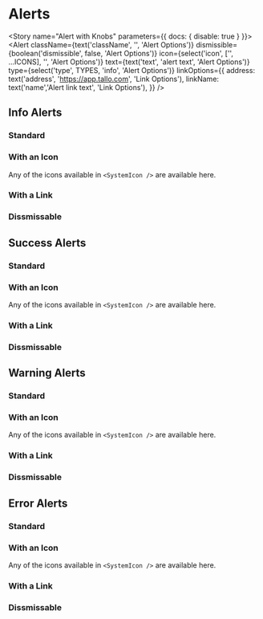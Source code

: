 

<Meta component={Alert} title="Components/Atoms/Alert" />

# Alerts
<Description of={Alert} />
<ArgsTable of={Alert} />

<Story name="Alert with Knobs" parameters={{ docs: { disable: true } }}>
  <Alert
    className={text('className', '', 'Alert Options')}
    dismissible={boolean('dismissible', false, 'Alert Options')}
    icon={select('icon', ['', ...ICONS], '', 'Alert Options')}
    text={text('text', 'alert text', 'Alert Options')}
    type={select('type', TYPES, 'info', 'Alert Options')}
    linkOptions={{
      address: text('address', 'https://app.tallo.com', 'Link Options'),
      linkName: text('name','Alert link text', 'Link Options'),
    }}
  />
</Story>

## Info Alerts
### Standard
<Canvas>
  <Story name="Info">
    <Alert
      type="info"
      text="This is an info Alert."
    />
  </Story>
</Canvas>

### With an Icon
Any of the icons available in `<SystemIcon />` are available here.

<Canvas>
  <Story name="Info Icon">
    <Alert
      icon="tutorial"
      type="info"
      text="This is an info Alert with an icon."
    />
  </Story>
</Canvas>

### With a Link
<Canvas>
  <Story name="Info Link">
    <Alert
      linkOptions={{
        address: '#',
        linkName: 'link',
      }}
      type="info"
      text="This is an info Alert with a link."
    />
  </Story>
</Canvas>

### Dissmissable
<Canvas>
  <Story name="info Dismissable">
    <Alert
      dismissible={true}
      type="info"
      text="This is an info Alert that is dismissable."
    />
  </Story>
</Canvas>

## Success Alerts
### Standard
<Canvas>
  <Story name="Success">
    <Alert
      type="success"
      text="This is a success Alert."
    />
  </Story>
</Canvas>

### With an Icon
Any of the icons available in `<SystemIcon />` are available here.

<Canvas>
  <Story name="Success Icon">
    <Alert
      icon="badges"
      type="success"
      text="This is a success Alert with an icon."
    />
  </Story>
</Canvas>

### With a Link
<Canvas>
  <Story name="Success Link">
    <Alert
      linkOptions={{
        address: '#',
        linkName: 'link',
      }}
      type="success"
      text="This is a success Alert with a link."
    />
  </Story>
</Canvas>

### Dissmissable
<Canvas>
  <Story name="Success Dismissable">
    <Alert
      dismissible={true}
      type="success"
      text="This is a success Alert that is dismissable."
    />
  </Story>
</Canvas>

## Warning Alerts
### Standard
<Canvas>
  <Story name="Warning">
    <Alert
      type="warning"
      text="This is a warning Alert."
    />
  </Story>
</Canvas>

### With an Icon
Any of the icons available in `<SystemIcon />` are available here.

<Canvas>
  <Story name="Warning Icon">
    <Alert
      icon="warning"
      type="warning"
      text="This is a warning Alert with an icon."
    />
  </Story>
</Canvas>

### With a Link
<Canvas>
  <Story name="Warning Link">
    <Alert
      linkOptions={{
        address: '#',
        linkName: 'link',
      }}
      type="warning"
      text="This is a warning Alert with a link."
    />
  </Story>
</Canvas>

### Dissmissable
<Canvas>
  <Story name="Warning Dismissable">
    <Alert
      dismissible={true}
      type="warning"
      text="This is a warning Alert that is dismissable."
    />
  </Story>
</Canvas>

## Error Alerts
### Standard
<Canvas>
  <Story name="Error">
    <Alert
      type="error"
      text="This is an error Alert."
    />
  </Story>
</Canvas>

### With an Icon
Any of the icons available in `<SystemIcon />` are available here.

<Canvas>
  <Story name="Error Icon">
    <Alert
      icon="help"
      type="error"
      text="This is a error Alert with an icon."
    />
  </Story>
</Canvas>

### With a Link
<Canvas>
  <Story name="Error Link">
    <Alert
      linkOptions={{
        address: '#',
        linkName: 'link',
      }}
      type="error"
      text="This is a error Alert with a link."
    />
  </Story>
</Canvas>

### Dissmissable
<Canvas>
  <Story name="Error Dismissable">
    <Alert
      dismissible={true}
      type="error"
      text="This is a error Alert that is dismissable."
    />
  </Story>
</Canvas>
